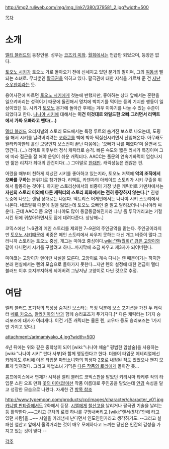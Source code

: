 http://img2.ruliweb.com/img/img_link7/380/379581_2.jpg?width=500

[[목차]]
= 소개 =
[[멜티 블러드]]의 등장인물. 성우는 [[코즈키 미와]]. [[월희]]에서는 언급만 되었으며, 등장은 없다.

[[토오노 시키]]가 토오노 가로 돌아오기 전에 신세지고 있던 분가의 딸이며, 그의 [[여동생]] 뻘 되는 소녀로. 무늬뿐인 [[팔극권]]을 익히고 있다. 팔극권에 대한 지식을 가르쳐 준 건 [[지난 소우겐]]이라는 듯.

용어사전에 따르면 [[토오노 시키]]에게 첫눈에 반했지만, 좋아하는 상대 앞에서는 혼란을 일으켜버리는 성격이기 때문에 돌진해서 명치에 박치기를 먹이는 등의 기괴한 행동이 일상이었던 듯. 시키가 [[토오노]] 본가에 돌아간 후에는 겨우 이야기를 나눌 수 있는 수준이 되었다고 한다. [[나나야 시키]]에 대해서는 '''이건 이것대로 와일드한 오빠.그러면서 리액트에서 가짜 오빠라고 팬다(...)'''

[[멜티 블러드]] 오리지널의 스토리 모드에서는 특정 루트의 숨겨진 보스로 나오는데, 도핑을 해서 시키를 날려버리려는 [[코하쿠]]를 벽에 박아 떡실신시키면서 난입해온다. 아무래도 왈라키아한테 홀린 모양인지 보스전이 끝난 다음에는 '오빠가 나를 때렸다'며 울면서 도망간다. (…) 리액트 이후부터 정식 캐릭터로 승격. 빠른 속도와 짧은 리치가 특징이며 그에 따라 접근을 잘 해야 운영이 쉬운 캐릭터다. AACC는 풀문의 연속기화력이 엄청나지만 짧은 리치가 최대의 관건이다(...) 그야말로 [[한대만]]. 캐릭성능은 괜찮은 편.

어렸을 때부터 친하게 지냈던 시키를 좋아하고 있는지라, 토오노 저택에 '''악의 조직에서 오빠를 구하는''' 분위기로 참가한다. 리액트, 카덴챠의 아케이드 스토리가 시키 구출을 위해서 활동하는 것이다. 하지만 스토리상에서의 비중이 가장 낮은 캐릭터로 카덴챠에서는 '''자신의 스토리 이외에 다른 캐릭터의 스토리 회화에서는 전혀 등장하지 않는다.'''[* 진행 도중에 나오는 랜덤 상대로는 나온다. 엑트리스 어게인에서는 나나야 시키 스토리에서 나온다. 네코알퀘 때문에 길을 잃었는데 토오노 오빠인 줄 알고 달려갔더니 나나야라 싸운다. 근데 AACC 쯤 오면 나나야도 많이 둥글둥글해진지라 그냥 좀 투닥거리고는 기절시킨 뒤에 귀찮아하면서도 집에 데려다준다. 상냥해~.] 

코믹스에선 1~6권의 메인 스토리를 제외한 7~9권의 주인공역을 맡는다. 주인공이라지만 [[토오노 시키]]때문에 비중은 메인 스토리에서 싸우지 못하는 대신 개그 비중이 많다.그러니까 스토리는 토오노 중심, 개그는 미야코 중심이다.[[wiki:"렌(월희)" 검은 고양이]]와 같이 다니면서 시키를 구할려고 하나...마지막에 조금 싸우고 제3자가 되어버린다.

미야코는 고양이가 렌이란 사실을 모른다. 고양이로 계속 다니는 렌 때문이기는 하지만 본래 현실에서는 렌의 모습으로 돌아가지 못한다...지만 렌의 설정에 대한 언급이 멜티 블러드 이후 흐지부지하게 되어버려  그냥저냥 고양이로 다닌 것으로 추정.

= 여담 =
멜티 블러드 초기작의 특성상 숨겨진 보스라는 특징 덕분에 보스 포지션을 가진 두 캐릭터 [[네로 카오스]], [[왈라키아의 밤]]과 함께 승리포즈가 두가지다.[* 다른 캐릭터는 1가지 승리포즈에 대사가 여러개다. 이건 기존 캐릭터는 물론 렌, 코우마 등도 승리포즈는 1가지만 가지고 있다.]

attachment:/arimamiyako_4.jpg?width=500

4년 뒤에는 위와 같은 중학생이 되어 [wiki:"나나야 체술" 평범한 암살술]을 사용하는 [wiki:"나나야 시키" 판다 사부]와 함께 행동한다고 한다. 더불어 타입문 메테리얼에선 [[카레이도 루비]]에 이은 타입문 마법소녀화의 희생자 2호로 내정된 적도 있었으나 왠지 모르게 잊혀졌다. 그리고 마법소녀 기믹은 [[이리야스필 폰 아인츠베른|다른 작품의 로리]]에게 돌아간 듯...

콤프에이스에서 연재가 시작된 멜티 블러드 코믹스판을 맡았던 키리시마 타케루 작의 타입문 스핀 오프 만화 [[꽃의 미야코!]]에선 작품 이름대로 주인공을 맡았는데 [[안경]] 속성을 달고 성장한 모습으로 나왔다.
자세한 건 [[꽃의 미야코!|항목 참조]]

http://www.typemoon.com/products/cp/images/character/character_v01.jpg
[[카니발 판타즘]]에서도 2화에서 등장. [[시엘]]에게 [[철산고]]을 날리거나 팔극권 기술을 날리는등 활약한다.~~그리고 근처의 로켓 하나를 구멍내버리고 [wiki:"랜서(5차)"안에 타고 있던 사람]을...~~ 시엘을 카레냄새 난다면서 인도인인가라고 생각하기도. --그리고 실패한 철산고 앞에서 울먹거리는 것이 매우 모에하다고 느끼는 당신은 인간의 감성을 가지고 있는 것이 맞다.--

[[각주]]

